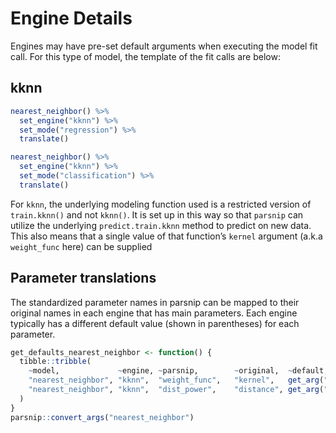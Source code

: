 # Engine Details

Engines may have pre-set default arguments when executing the model fit call. For this type of model, the template of the fit calls are below:

## kknn

```r
nearest_neighbor() %>% 
  set_engine("kknn") %>% 
  set_mode("regression") %>% 
  translate()
```

```r
nearest_neighbor() %>% 
  set_engine("kknn") %>% 
  set_mode("classification") %>% 
  translate()
```

For `kknn`, the underlying modeling function used is a restricted version of
`train.kknn()` and not `kknn()`. It is set up in this way so that `parsnip` can
utilize the underlying `predict.train.kknn` method to predict on new data. This
also means that a single value of that function's `kernel` argument (a.k.a
`weight_func` here) can be supplied

## Parameter translations

The standardized parameter names in parsnip can be mapped to their original 
names in each engine that has main parameters. Each engine typically has a 
different default value (shown in parentheses) for each parameter.

```r
get_defaults_nearest_neighbor <- function() {
  tibble::tribble(
    ~model,             ~engine, ~parsnip,        ~original,  ~default,
    "nearest_neighbor", "kknn",  "weight_func",   "kernel",   get_arg("kknn", "train.kknn", "kernel"),
    "nearest_neighbor", "kknn",  "dist_power",    "distance", get_arg("kknn", "train.kknn", "distance"),
  )
}
parsnip::convert_args("nearest_neighbor")
```

